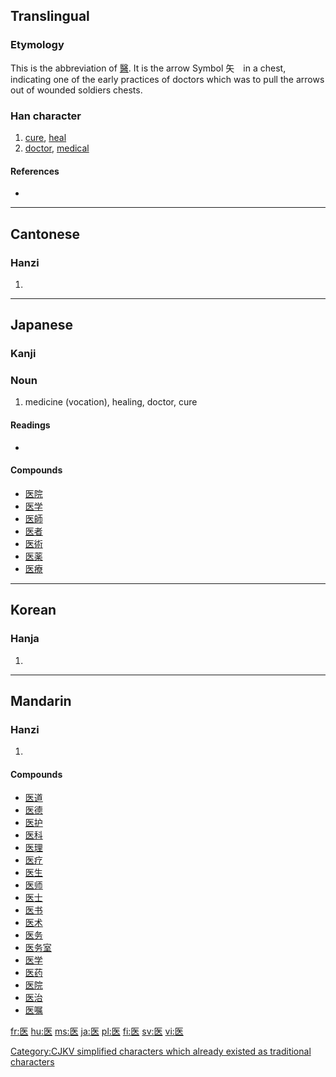 {{also|醫}}
==Translingual==

===Etymology===
{{Han compound|匸|矢|t1=bag, container|t2=arrow|ls=ic}}

This is the abbreviation of [[醫]]. It is the arrow Symbol 矢　in a chest, indicating one of the early practices of doctors which was to pull the arrows out of wounded soldiers chests.

[[Category:CJKV simplified characters which already existed as traditional characters]]

===Han character===
{{Han char|rn=23|rad=匸|as=05|sn=7|four=|canj=尸人大 (SOK)|ids=⿷[[匚]][[矢]]}}

# [[cure]], [[heal]]
# [[doctor]], [[medical]]

====References====
* {{Han ref|kx=0155.050|dkj=02680|hdz=10085.030|uh=533B|ud=21307}}

----

==Cantonese==

===Hanzi===
{{yue-hanzi|jyut=|y=yi1}}

# {{defn|Cantonese}}

----

==Japanese==

===Kanji===
{{ja-kanji|grade=3|rs=匸05}}

===Noun===
{{ja-noun|k|hira=い|rom=i}}

# medicine (vocation), healing, doctor, cure

====Readings====
* {{ja-readings|on=[[い]] ([[i]])|kun=[[いやす]] ([[iyasu]]), [[くすし]] ([[kusushi]])}}

====Compounds====
* [[医院]]
* [[医学]]
* [[医師]]
* [[医者]]
* [[医術]]
* [[医薬]]
* [[医療]]

----

==Korean==

===Hanja===
{{ko-hanja|hangeul=[[예]], [[의]]|rv=ye, ui|mr=ye, ŭi}}

# {{defn|Korean}}

----

==Mandarin==

===Hanzi===
{{cmn-hanzi|tra=醫|pin=[[yī]] ([[yi1]]), [[yì]] ([[yi4]])|wg=i<sup>1</sup>, i<sup>4</sup>}}

# {{defn|Mandarin}}

====Compounds====
* [[医道]]
* [[医德]]
* [[医护]]
* [[医科]]
* [[医理]]
* [[医疗]]
* [[医生]]
* [[医师]]
* [[医士]]
* [[医书]]
* [[医术]]
* [[医务]]
* [[医务室]]
* [[医学]]
* [[医药]]
* [[医院]]
* [[医治]]
* [[医嘱]]

[[fr:医]]
[[hu:医]]
[[ms:医]]
[[ja:医]]
[[pl:医]]
[[fi:医]]
[[sv:医]]
[[vi:医]]